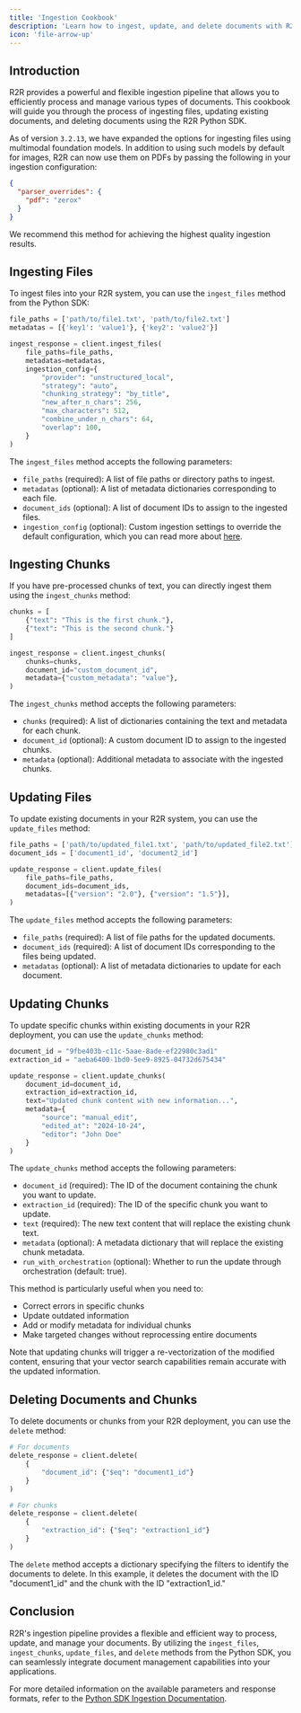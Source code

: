 ```yaml
---
title: 'Ingestion Cookbook'
description: 'Learn how to ingest, update, and delete documents with R2R'
icon: 'file-arrow-up'
---
```


## Introduction

R2R provides a powerful and flexible ingestion pipeline that allows you to efficiently process and manage various types of documents. This cookbook will guide you through the process of ingesting files, updating existing documents, and deleting documents using the R2R Python SDK.

<Note>

As of version `3.2.13`, we have expanded the options for ingesting files using multimodal foundation models. In addition to using such models by default for images, R2R can now use them on PDFs by passing the following in your ingestion configuration:

```json
{
  "parser_overrides": {
    "pdf": "zerox"
  }
}
```

We recommend this method for achieving the highest quality ingestion results.

</Note>


## Ingesting Files

To ingest files into your R2R system, you can use the `ingest_files` method from the Python SDK:

```python
file_paths = ['path/to/file1.txt', 'path/to/file2.txt']
metadatas = [{'key1': 'value1'}, {'key2': 'value2'}]

ingest_response = client.ingest_files(
    file_paths=file_paths,
    metadatas=metadatas,
    ingestion_config={
        "provider": "unstructured_local",
        "strategy": "auto",
        "chunking_strategy": "by_title",
        "new_after_n_chars": 256,
        "max_characters": 512,
        "combine_under_n_chars": 64,
        "overlap": 100,
    }
)
```

The `ingest_files` method accepts the following parameters:

- `file_paths` (required): A list of file paths or directory paths to ingest.
- `metadatas` (optional): A list of metadata dictionaries corresponding to each file.
- `document_ids` (optional): A list of document IDs to assign to the ingested files.
- `ingestion_config` (optional): Custom ingestion settings to override the default configuration, which you can read more about [here](/documentation/configuration/ingestion/overview).

## Ingesting Chunks

If you have pre-processed chunks of text, you can directly ingest them using the `ingest_chunks` method:

```python
chunks = [
    {"text": "This is the first chunk."},
    {"text": "This is the second chunk."}
]

ingest_response = client.ingest_chunks(
    chunks=chunks,
    document_id="custom_document_id",
    metadata={"custom_metadata": "value"},
)
```

The `ingest_chunks` method accepts the following parameters:

- `chunks` (required): A list of dictionaries containing the text and metadata for each chunk.
- `document_id` (optional): A custom document ID to assign to the ingested chunks.
- `metadata` (optional): Additional metadata to associate with the ingested chunks.

## Updating Files

To update existing documents in your R2R system, you can use the `update_files` method:

```python
file_paths = ['path/to/updated_file1.txt', 'path/to/updated_file2.txt']
document_ids = ['document1_id', 'document2_id']

update_response = client.update_files(
    file_paths=file_paths,
    document_ids=document_ids,
    metadatas=[{"version": "2.0"}, {"version": "1.5"}],
)
```

The `update_files` method accepts the following parameters:

- `file_paths` (required): A list of file paths for the updated documents.
- `document_ids` (required): A list of document IDs corresponding to the files being updated.
- `metadatas` (optional): A list of metadata dictionaries to update for each document.


## Updating Chunks

To update specific chunks within existing documents in your R2R deployment, you can use the `update_chunks` method:

```python
document_id = "9fbe403b-c11c-5aae-8ade-ef22980c3ad1"
extraction_id = "aeba6400-1bd0-5ee9-8925-04732d675434"

update_response = client.update_chunks(
    document_id=document_id,
    extraction_id=extraction_id,
    text="Updated chunk content with new information...",
    metadata={
        "source": "manual_edit",
        "edited_at": "2024-10-24",
        "editor": "John Doe"
    }
)
```

The `update_chunks` method accepts the following parameters:

- `document_id` (required): The ID of the document containing the chunk you want to update.
- `extraction_id` (required): The ID of the specific chunk you want to update.
- `text` (required): The new text content that will replace the existing chunk text.
- `metadata` (optional): A metadata dictionary that will replace the existing chunk metadata.
- `run_with_orchestration` (optional): Whether to run the update through orchestration (default: true).

This method is particularly useful when you need to:
- Correct errors in specific chunks
- Update outdated information
- Add or modify metadata for individual chunks
- Make targeted changes without reprocessing entire documents

Note that updating chunks will trigger a re-vectorization of the modified content, ensuring that your vector search capabilities remain accurate with the updated information.


## Deleting Documents and Chunks

To delete documents or chunks from your R2R deployment, you can use the `delete` method:

```python
# For documents
delete_response = client.delete(
    {
        "document_id": {"$eq": "document1_id"}
    }
)

# For chunks
delete_response = client.delete(
    {
        "extraction_id": {"$eq": "extraction1_id"}
    }
)
```

The `delete` method accepts a dictionary specifying the filters to identify the documents to delete. In this example, it deletes the document with the ID "document1_id" and the chunk with the ID "extraction1_id."

## Conclusion

R2R's ingestion pipeline provides a flexible and efficient way to process, update, and manage your documents. By utilizing the `ingest_files`, `ingest_chunks`, `update_files`, and `delete` methods from the Python SDK, you can seamlessly integrate document management capabilities into your applications.

For more detailed information on the available parameters and response formats, refer to the [Python SDK Ingestion Documentation](/documentation/python-sdk/ingestion).
